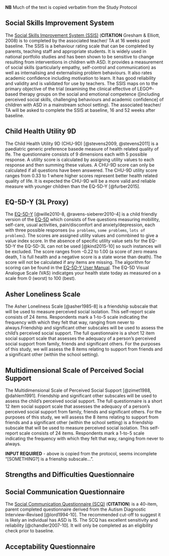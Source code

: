 **NB** Much of the text is copied verbatim from the Study Protocol

## Social Skills Improvement System

The [Social Skills Improvement System (SSIS)](https://www.pearsonclinical.com/education/products/100000322/social-skills-improvement-system-ssis-rating-scales.html) (**CITATION** Gresham & Elliott, 2008) is to completed by the associated teacher/ TA at 16 weeks post baseline. The SSIS is a behaviour rating scale that can be completed by parents, teaching staff and appropriate students. It is widely used in national portfolio studies and has been shown to be sensitive to change resulting from interventions in children with ASD. It provides a measurement of social skills (particularly empathy, self-control and communication) as well as internalising and externalising problem behaviours. It also rates academic confidence including motivation to learn. It has good reliability and validity and is validated for use by teachers. The SSIS maps on to the primary objective of the trial (examining the clinical effective of LEGO®-based therapy groups on the social and emotional competence ([including perceived social skills, challenging behaviours and academic confidence] of children with ASD in a mainstream school setting). The associated teacher/ TA will be asked to complete the SSIS at baseline, 16 and 52 weeks after baseline.


## Child Health Utility 9D

The Child Health Utility 9D (CHU-9D) [@stevens2009, @stevens2011] is a paediatric generic preference basede measure of health related quality of lfe.  The questionnaire consists of 9 dimensions each with 5 possible response.  A utility score is calculated by assigning utility values to each response and then summing these values.  A CHU-9D score can only be calculated if all questions have been answered.  The CHU-9D utility score ranges from 0.33 to 1 where higher scores represent better health related quality of life.  It is expected the CHU-9D will be a more valid and reliable measure with younger children than the EQ-5D-Y [@furber2015].

## EQ-5D-Y (3L Proxy)

The [EQ-5D-Y](https://euroqol.org/eq-5d-instruments/eq-5d-y-about/) [@wille2010-8, @ravens-sieberer2010-4] is a child friendly version of the [EQ-5D]() which consists of five questions measuring mobillity, self-care, usual activities, pain/discomfort and anxiety/depression, each with three possible responses (`no problems`, `some problems`, `lots of problems`).  The scores are assigned utility values and comnbined to give a value index score.  In the absence of specific utility value sets for the EQ-5D-Y the EQ-5D-3L can not be used [@kind2015-10] so such instances will be excluded.  The score ranges from -0.22 to 1.00 (a score of zero means death, 1 is full health and a negative score is a state worse than death).  The score will not be calculated if any items are missing.  The algorithm for scoring can be found in the [EQ-5D-Y User Manual](https://euroqol.org/wp-content/uploads/2016/09/EQ-5D-Y_User_Guide_v1.0_2014.pdf).  The EQ-5D Visual Analogue Scale (VAS) indicatges your health state today as measured on a scale from 0 (worst) to 100 (best).


## Asher Loneliness Scale

The Asher Loneliness Scale [@asher1985-8] is a friendship subscale that will be used to measure perceived social isolation. This self-report scale consists of 24 items. Respondents mark a 1-to-5 scale indicating the frequency with which they felt that way, ranging from never to always.Friendship and significant other subscales will be used to assess the child’s perceived social support. The full questionnaire is a short 12 item social support scale that assesses the adequacy of a person’s perceived social support from family, friends and significant others. For the purposes of this study, we will assess the 8 items relating to support from friends and a significant other (within the school setting).

## Multidimensional Scale of Perceived Social Support

The Multidimensional Scale of Perceived Social Support [@zimet1988, @dahlem1991]. Friendship and significant other subscales will be used to assess the child’s perceived social support. The full questionnaire is a short 12 item social support scale that assesses the adequacy of a person’s perceived social support from family, friends and significant others. For the purposes of this study, we will assess the 8 items relating to support from friends and a significant other (within the school setting) is a friendship subscale that will be used to measure perceived social isolation. This self-report scale consists of 24 items. Respondents mark a 1-to-5 scale indicating the frequency with which they felt that way, ranging from never to always.

**INPUT REQUIRED** - above is copied from the protocol, seems incomplete "[SOMETHING?] is a frienship subscale...".

## Strengths and Difficulties Questionnaire


## Social Communication Questionnaire

The [Social Communication Questionnaire (SCQ)](https://www.wpspublish.com/store/Images/Downloads/Product/SCQ_Manual_Chapter_1.pdf) (**CITATION**) is a 40-item, parent completed questionnaire derived from the Autism Diagnostic Interview–Revised [@lord1994-10]. The recommended cut-off to suggest it is likely an individual has ASD is 15. The SCQ has excellent sensitivity and reliability [@chandler2007-10].  It will only be completed as an eligibility check prior to baseline.



## Acceptability Questionnaire
